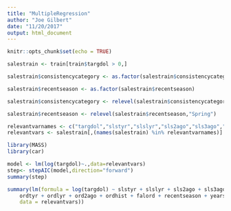 ```yaml
---
title: "MultipleRegression"
author: "Joe Gilbert"
date: "11/20/2017"
output: html_document
---
```


```r
knitr::opts_chunk$set(echo = TRUE)
```

```r
salestrain <- train[train$targdol > 0,]
```

```r
salestrain$consistencycategory <- as.factor(salestrain$consistencycategory)
```

```r
salestrain$recentseason <- as.factor(salestrain$recentseason)
```

```r
salestrain$consistencycategory <- relevel(salestrain$consistencycategory,"Ref")
```

```r
salestrain$recentseason <- relevel(salestrain$recentseason,"Spring")
```


```r
relevantvarnames <- c("targdol","slstyr","slslyr","sls2ago","sls3ago","slshist","ordtyr","ordlyr","ord2ago","ord3ago","ordhist","falord","sprord","recentseason","years_since_purchase","consistencycategory")
relevantvars <- salestrain[,(names(salestrain) %in% relevantvarnames)]
```

```r
library(MASS)
library(car)
```


```r
model <- lm(log(targdol)~.,data=relevantvars)
step<- stepAIC(model,direction="forward")
summary(step)
```

```r
summary(lm(formula = log(targdol) ~ slstyr + slslyr + sls2ago + sls3ago + slshist + 
    ordtyr + ordlyr + ord2ago + ordhist + falord + recentseason + years_since_purchase + consistencycategory, 
    data = relevantvars))
```

